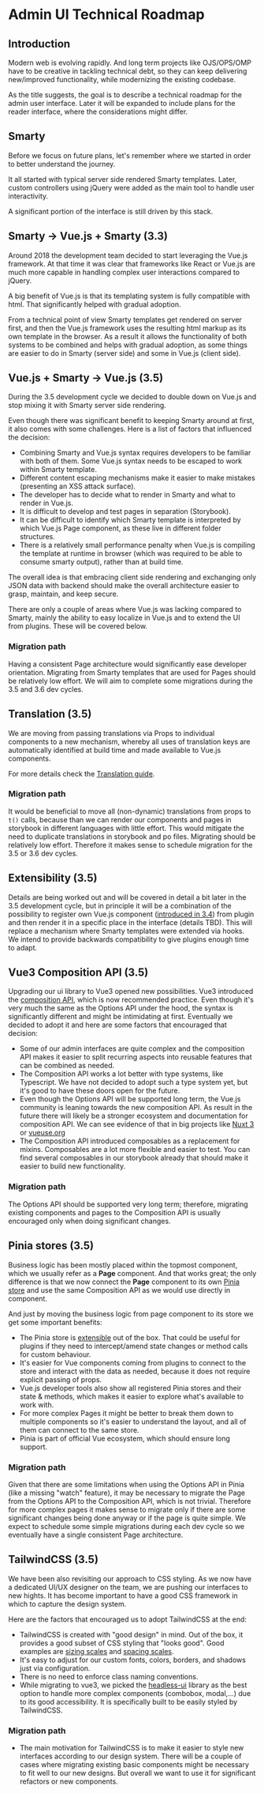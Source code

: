 
<Meta title="Guide/Technical Roadmap" />

# Admin UI Technical Roadmap

## Introduction

Modern web is evolving rapidly. And long term projects like OJS/OPS/OMP have to be creative in tackling technical debt, so they can keep delivering new/improved functionality, while modernizing the existing codebase.

As the title suggests, the goal is to describe a technical roadmap for the admin user interface. Later it will be expanded to include plans for the reader interface, where the considerations might differ.

## Smarty

Before we focus on future plans, let's remember where we started in order to better understand the journey.

It all started with typical server side rendered Smarty templates. Later, custom controllers using jQuery were added as the main tool to handle user interactivity.

A significant portion of the interface is still driven by this stack.

## Smarty -> Vue.js + Smarty (3.3)

Around 2018 the development team decided to start leveraging the Vue.js framework. At that time it was clear that frameworks like React or Vue.js are much more capable in handling complex user interactions compared to jQuery.

A big benefit of Vue.js is that its templating system is fully compatible with html. That significantly helped with gradual adoption.

From a technical point of view Smarty templates get rendered on server first, and then the Vue.js framework uses the resulting html markup as its own template in the browser. As a result it allows the functionality of both systems to be combined and helps with gradual adoption, as some things are easier to do in Smarty (server side) and some in Vue.js (client side).

## Vue.js + Smarty -> Vue.js (3.5)

During the 3.5 development cycle we decided to double down on Vue.js and stop mixing it with Smarty server side rendering.

Even though there was significant benefit to keeping Smarty around at first, it also comes with some challenges. Here is a list of factors that influenced the decision:

- Combining Smarty and Vue.js syntax requires developers to be familiar with both of them. Some Vue.js syntax needs to be escaped to work within Smarty template.
- Different content escaping mechanisms make it easier to make mistakes (presenting an XSS attack surface).
- The developer has to decide what to render in Smarty and what to render in Vue.js.
- It is difficult to develop and test pages in separation (Storybook).
- It can be difficult to identify which Smarty template is interpreted by which Vue.js Page component, as these live in different folder structures.
- There is a relatively small performance penalty when Vue.js is compiling the template at runtime in browser (which was required to be able to consume smarty output), rather than at build time.

The overall idea is that embracing client side rendering and exchanging only JSON data with backend should make the overall architecture easier to grasp, maintain, and keep secure.

There are only a couple of areas where Vue.js was lacking compared to Smarty, mainly the ability to easy localize in Vue.js and to extend the UI from plugins. These will be covered below.

### Migration path

Having a consistent Page architecture would significantly ease developer orientation. Migrating from Smarty templates that are used for Pages should be relatively low effort. We will aim to complete some migrations during the 3.5 and 3.6 dev cycles.

## Translation (3.5)

We are moving from passing translations via Props to individual components to a new mechanism, whereby all uses of translation keys are automatically identified at build time and made available to Vue.js components.

For more details check the [Translation guide](../?path=/docs/guide-translation--docs).

### Migration path

It would be beneficial to move all (non-dynamic) translations from props to `t()` calls, because than we can render our components and pages in storybook in different languages with little effort. This would mitigate the need to duplicate translations in storybook and po files. Migrating should be relatively low effort. Therefore it makes sense to schedule migration for the 3.5 or 3.6 dev cycles.

## Extensibility (3.5)

Details are being worked out and will be covered in detail a bit later in the 3.5 development cycle, but in principle it will be a combination of the possibility to register own Vue.js component ([introduced in 3.4](https://github.com/jardakotesovec/backend-ui-example-plugin)) from plugin and then render it in a specific place in the interface (details TBD). This will replace a mechanism where Smarty templates were extended via hooks. We intend to provide backwards compatibility to give plugins enough time to adapt.

## Vue3 Composition API (3.5)

Upgrading our ui library to Vue3 opened new possibilities. Vue3 introduced the [composition API](../?path=/docs/guide-vue-composition-api--docs), which is now recommended practice. Even though it's very much the same as the Options API under the hood, the syntax is significantly different and might be intimidating at first. Eventually we decided to adopt it and here are some factors that encouraged that decision:

- Some of our admin interfaces are quite complex and the composition API makes it easier to split recurring aspects into reusable features that can be combined as needed.
- The Composition API works a lot better with type systems, like Typescript. We have not decided to adopt such a type system yet, but it's good to have these doors open for the future.
- Even though the Options API will be supported long term, the Vue.js community is leaning towards the new composition API. As result in the future there will likely be a stronger ecosystem and documentation for composition API. We can see evidence of that in big projects like [Nuxt 3](https://nuxt.com/docs/api/composables/use-app-config) or [vueuse.org](https://vueuse.org/)
- The Composition API introduced composables as a replacement for mixins. Composables are a lot more flexible and easier to test. You can find several composables in our storybook already that should make it easier to build new functionality.

### Migration path

The Options API should be supported very long term; therefore, migrating existing components and pages to the Composition API is usually encouraged only when doing significant changes.

## Pinia stores (3.5)

Business logic has been mostly placed within the topmost component, which we usually refer as a **Page** component. And that works great; the only difference is that we now connect the **Page** component to its own [Pinia store](http://localhost:6007/?path=/docs/guide-pinia-store--docs#component-pinia-store) and use the same Composition API as we would use directly in component.

And just by moving the business logic from page component to its store we get some important benefits:

- The Pinia store is [extensible](https://pinia.vuejs.org/core-concepts/plugins.html) out of the box. That could be useful for plugins if they need to intercept/amend state changes or method calls for custom behaviour.
- It's easier for Vue components coming from plugins to connect to the store and interact with the data as needed, because it does not require explicit passing of props.
- Vue.js developer tools also show all registered Pinia stores and their state & methods, which makes it easier to explore what's available to work with.
- For more complex Pages it might be better to break them down to multiple components so it's easier to understand the layout, and all of them can connect to the same store.
- Pinia is part of official Vue ecosystem, which should ensure long support.

### Migration path

Given that there are some limitations when using the Options API in Pinia (like a missing "watch" feature), it may be necessary to migrate the Page from the Options API to the Composition API, which is not trivial. Therefore for more complex pages it makes sense to migrate only if there are some significant changes being done anyway or if the page is quite simple. We expect to schedule some simple migrations during each dev cycle so we eventually have a single consistent Page architecture.

## TailwindCSS (3.5)

We have been also revisiting our approach to CSS styling. As we now have a dedicated UI/UX designer on the team, we are pushing our interfaces to new hights. It has become important to have a good CSS framework in which to capture the design system.

Here are the factors that encouraged us to adopt TailwindCSS at the end:

- TailwindCSS is created with "good design" in mind. Out of the box, it provides a good subset of CSS styling that "looks good". Good examples are [sizing scales](https://tailwindcss.com/docs/width) and [spacing scales](https://tailwindcss.com/docs/padding).
- It's easy to adjust for our custom fonts, colors, borders, and shadows just via configuration.
- There is no need to enforce class naming conventions.
- While migrating to vue3, we picked the [headless-ui](https://headlessui.com) library as the best option to handle more complex components (combobox, modal,...) due to its good accessibility. It is specifically built to be easily styled by TailwindCSS.

### Migration path

- The main motivation for TailwindCSS is to make it easier to style new interfaces according to our design system. There will be a couple of cases where migrating existing basic components might be necessary to fit well to our new designs. But overall we want to use it for significant refactors or new components.

